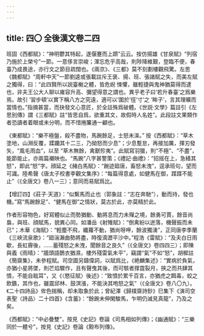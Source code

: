 ```yaml
---
---
---
```

title: 四〇 全後漢文卷二四
---




班固《西都賦》：“神明鬱其特起，遂偃蹇而上躋”云云。按仿揚雄《甘泉賦》“列宿乃施於上榮兮”一節。一意侈言崇峻；渾忘危乎高哉，則陟降維艱，登臨不便，春臺乃成畏途，亦行文之節目疏闊也。《兩京》、《三都》莫不刻劃樓觀飛驚。左思《魏都賦》“周軒中天”一節劉逵或張載註斥王褒、揚、班、張諸賦之失，而美左賦之獨得，曰：“此四賢所以説臺榭之體，皆危𡸣 悚懼，雖輕捷與鬼神猶莫得而逮也，非夫王公大人聊以雍容升高、彌望得意之謂也。異乎老子曰‘若升春臺’之爲樂焉。故引 ‘習步頓’以實下稱八方之究遠，適可以‘圍於’徑‘寸’之 ‘眸子’，言其理曠而當情也。”指摘甚當，而抉發文心意匠，於全註殊爲破體。《世説·文學》篇註引《左思别傳》謂《三都賦》註“皆思自爲，欲重其文，故假時人名姓”。此段註文果類作者恐讀者着眼或未分明，而不惜捲簾通一顧也。

《東都賦》：“樂不極盤，殺不盡物，馬踠餘足，士怒未㳿。” 按《西都賦》：“草木塗地，山淵反覆，蹂躪其十二三，乃拗怒而少息”；少息蹔怠，再接加厲，揮刃發矢，“風毛雨血”，以至 “草木無餘，禽獸殄夷”。此賦寫羽獵，則“不極”、“不盡”，能節能止，亦兩篇襯映也。“馬踠”八字甚警策；《禮記·曲禮》：“招摇在上，急繕其怒”，即此“怒”字。顔延之《赭白馬賦》：“踠迹廻唐，畜怒未洩”，逕承班句，望而可識。陸希聲《唐太子校書李觀文集序》：“每篇得意處，如健馬在御，蹀蹀不能止”（《全唐文》卷八一三）；意同而易賦爲比。

【增訂四】《莊子·天道》：“似繫馬而止也（郭象註：“志在奔馳”），動而持，發也機。”寫“馬踠餘足”、“健馬在御”之情狀，莫古於此，亦莫精於此。

作者形容物色，好寫體似止而勢猶動、動將息而力未殫之境，餘勇可賈，餘音尚裊，與班、顔賦馬，貌異心同。如潘岳《射雉賦》：“倒禽紛以迸落，機聲振而未已”；木華《海賦》：“輕塵不飛，纖蘿不動，猶尚呀呷，餘波獨湧”，正同唐李季蘭《三峽流泉歌》：“廻湍瀨曲勢將盡，時復滴瀝平沙中。”程浩《雷賦》：“及夫白日雨歇，長虹霽後，……蓄殘怒之未洩，聞餘音之良久”（《全唐文》卷四四三）；即陳與義《雨晴》：“牆頭語鵲衣猶濕，樓外殘雷氣未平”，竊謂“氣”不如“怒”，胡穉註《簡齋集》，未參程賦。司空圖另鑄偉詞，以賦爲比，《絶麟集述》：“實病於負氣，亦猶小星將墜，則芒焰驟作，且有聲曳其後，而可駭者撑霆裂月，挾之而共肆其憤，不能自戢耳”，又《〈愍征賦〉後述》：“致憤於累千百言，亦猶虎之餌毒，蛟之飲鏃，其作也，雖震邱林、鼓溟漲，不能決其咆怒之氣”（《全唐文》卷八〇九）。《二十四詩品》侔色揣稱，却未取象於此；曾紀澤《歸樸齋詩鈔》巳集下《演司空表聖〈詩品〉二十四首》《含蓄》：“餘踠未伸閑駿馬，乍明仍滅見真龍”，乃及之矣。

《西都賦》：“中必疊雙”，按見《史記》卷論《司馬相如列傳》；《幽通賦》：“三樂同於一體兮”，按見《史記》卷論《黥布列傳》。
